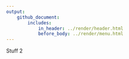 ```yaml
---
output: 
    github_document:
        includes: 
            in_header: ../render/header.html
            before_body: ../render/menu.html
---
```


Stuff 2
